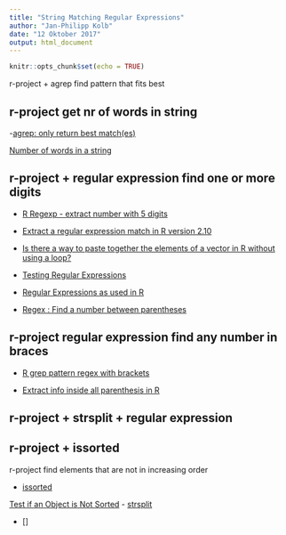 ```yaml
---
title: "String Matching Regular Expressions"
author: "Jan-Philipp Kolb"
date: "12 Oktober 2017"
output: html_document
---
```


```r
knitr::opts_chunk$set(echo = TRUE)
```

r-project + agrep find pattern that fits best

## r-project get nr of words in string

-[agrep: only return best match(es)](https://stackoverflow.com/questions/5721883/agrep-only-return-best-matches)

[Number of words in a string](https://stat.ethz.ch/pipermail/r-help/2008-April/159125.html)

## r-project + regular expression find one or more digits

- [R Regexp - extract number with 5 digits
](https://stackoverflow.com/questions/26558764/r-regexp-extract-number-with-5-digits)

- [Extract a regular expression match in R version 2.10
](https://stackoverflow.com/questions/2192316/extract-a-regular-expression-match-in-r-version-2-10)



- [Is there a way to paste together the elements of a vector in R without using a loop?](https://stackoverflow.com/questions/6698839/is-there-a-way-to-paste-together-the-elements-of-a-vector-in-r-without-using-a-l)

- [Testing Regular Expressions](http://rubular.com/r/ImZaRigMv5)


- [Regular Expressions as used in R](https://stat.ethz.ch/R-manual/R-devel/library/base/html/regex.html)

- [Regex : Find a number between parentheses](https://stackoverflow.com/questions/13807207/regex-find-a-number-between-parentheses)

## r-project regular expression find any number in braces

- [R grep pattern regex with brackets
](https://stackoverflow.com/questions/7992436/r-grep-pattern-regex-with-brackets)

- [Extract info inside all parenthesis in R
](https://stackoverflow.com/questions/8613237/extract-info-inside-all-parenthesis-in-r)

## r-project + strsplit + regular expression


## r-project + issorted

r-project find elements that are not in increasing order

- [issorted](https://de.mathworks.com/help/matlab/ref/issorted.html?requestedDomain=www.mathworks.com)

[Test if an Object is Not Sorted](https://stat.ethz.ch/R-manual/R-devel/library/base/html/is.unsorted.html)
- [strsplit](http://rfunction.com/archives/1499)

- []
